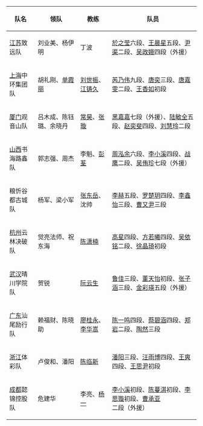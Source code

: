 {|class="wikitable"
!队名!!领队!!教练!!队员
|-
|[[江苏]]致远队||刘业美、杨伊明||丁波||[[於之莹]]六段、[[王晨星]]五段、[[尹渠]]二段、[[吴政娥]]四段（{{flagicon|KOR}}外援）
|-
|[[上海]]中环集团队||胡礼刚、[[单霞丽]]||[[刘世振]]、[[江铸久]]||[[芮乃伟]]九段、[[唐奕 (围棋棋手)|唐奕]]三段、[[唐嘉雯]]二段、[[王香如]]初段
|-
|[[厦门]]观音山队||吕木成、陈钰璐、余晓丹||[[常昊]]、[[张璇 (围棋棋手)|张璇]]||[[黑嘉嘉]]七段（{{flagicon|TPE}}外援）、[[陆敏全]]五段、[[赵奕斐]]四段、[[刘慧玲]]二段
|-
|[[山西]]书海路鑫队||郭志强、周杰||李魁、[[彭荃]]||[[周泓余]]六段、[[李小溪]]四段、[[战鹰]]二段、[[吴侑珍]]七段（{{flagicon|KOR}}外援）
|-
|粮忻谷都古城队||杨军、梁小军||[[张东岳]]、沈帅||[[李赫]]五段、[[罗楚玥]]四段、[[李鑫怡]]三段、[[曹又尹]]三段
|-
|[[杭州]]云林决破队||觉亮法师、祝东海||[[陈潇楠]]||[[高星 (棋手)|高星]]四段、[[方若曦]]四段、[[吴依铭]]二段、[[徐晶琦]]初段
|-
|[[武汉]]晴川学院队||贺锐||[[阮云生]]||[[鲁佳]]三段、[[董天怡]]初段、[[张子涵]]三段、[[金彩瑛]]五段（{{flagicon|KOR}}外援）
|-
|[[广东]]汕尾励行队||赖福财、陈晓助||[[廖桂永]]、[[李华嵩]]||[[陈一鸣 (棋手)|陈一鸣]]四段、[[蔡碧涵]]四段、[[郑岩]]二段、[[陶然 (围棋棋手)|陶然]]三段
|-
|[[浙江]]体彩队||卢俊和、潘阳||[[陈临新]]||[[潘阳 (1997年)|潘阳]]三段、[[汪雨博]]四段、[[王爽 (围棋棋手)|王爽]]四段、[[王思尹]]初段
|-
|[[成都]]懿锦控股队||危建华||李亮、[[杨一 (1984年)|杨一]]||[[李小溪]]初段、[[陈蔓淇]]初段、[[李思璇]]初段、[[曹承亚]]二段（{{flagicon|KOR}}外援）
|}